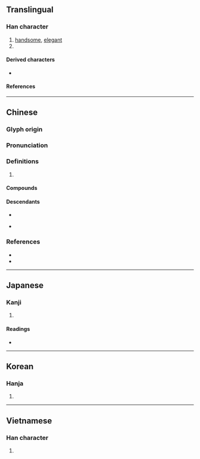 {{character info/new}}
==Translingual==

===Han character===
{{Han char|rn=38|rad=女|as=06|sn=9|four=42413|canj=VLMO|ids=⿰女兆}}

# [[handsome]], [[elegant]]
# {{surname|lang=zh}}

====Derived characters====
* {{l|mul|[[𢱐]]}}

====References====
{{Han ref|kx=0259.180|dkj=06202|dj=0525.180|hdz=21046.030|uh=59DA}}

----

==Chinese==
{{zh-forms}}

===Glyph origin===
{{Han etym}}

===Pronunciation===
{{zh-pron
|m=yáo
|c=jiu4
|mn=iâu
|mc=y
|oc=y
|cat=
}}

===Definitions===
{{zh-hanzi}}

# {{rfdef|zh}}

====Compounds====
{{zh-der|二姚|剽姚|姚冶|姚名達|姚姒|姚姚|姚廣孝|姚江|姚江學派|姚燧|姚興|姚萇|姚際恆|姚雪垠|姚黃紙|姚黃魏紫|姚鼐|嫖姚|房杜姚宋|票姚|餘姚之學|餘姚縣|驃姚|魏紫姚黃|餘姚|姚棚|姚崗|姚家店}}

====Descendants====
* {{desc|bor=1|en|Yiu}}
* {{desc|bor=1|tl|Yao}} {{q|via Hokkien}}

===References===
* {{R:yue:Hanzi}}
* {{R:nan:thcwdq}}

----

==Japanese==

===Kanji===
{{ja-kanji|grade=|rs=女06}}

# {{defn|lang=ja|sort=女06}}

====Readings====
* {{ja-readings|on=[[よう]] (yō), [[ちょう]] (chō)|kun=[[うつくしい]] (utsukushii)}}

----

==Korean==

===Hanja===
{{ko-hanja|hangeul=요|eumhun=예쁜|rv=yo|mr=yo}}

# {{defn|lang=ko|sort=女06}}

----

==Vietnamese==

===Han character===
{{vi-hantu|[[diêu]]|rs=女06}}

# {{defn|lang=vi|sort=女06}}